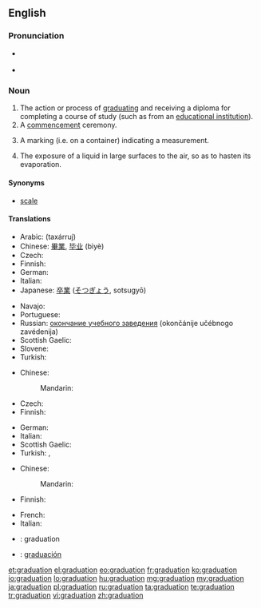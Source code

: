 ==English==

===Pronunciation===
* {{a|GenAm}} {{IPA|/ˌɡɹædʒuˈeɪʃən/}}
* {{rhymes|eɪʃən}}

===Noun===
{{en-noun}}

# The action or process of [[graduate|graduating]] and receiving a diploma for completing a course of study (such as from an [[educational institution]]).
# A [[commencement]] ceremony.
# {{sciences}} A marking (i.e. on a container) indicating a measurement.
# The exposure of a liquid in large surfaces to the air, so as to hasten its evaporation.

====Synonyms====
* {{sense|marking}} [[scale]]

====Translations====
{{trans-top|the action or process of graduating}}
* Arabic: {{Arab|[[تخرج]]}} (taxárruj)
* Chinese: [[畢業]], [[毕业]] (bìyè)
* Czech: {{t-|cs|promoce|f}}
* Finnish: {{t+|fi|valmistuminen}}
* German: {{t+|de|Abschluss|m}}
* Italian: {{t-|it|graduazione|f}}
* Japanese: [[卒業]] ([[そつぎょう]], sotsugyō)
{{trans-mid}}
* Navajo: {{tø|nv|daʼiiłtááh}}
* Portuguese: {{t|pt|graduação|f}}
* Russian: [[окончание учебного заведения]] (okončánije učébnogo zavédenija) {{n}}
* Scottish Gaelic: {{t|gd|ceumnachadh|m}}
* Slovene: {{t-|sl|matura|f}}
* Turkish: {{t|tr|mezuniyet}}
{{trans-bottom}}

{{trans-top|a commencement ceremony}}
* Chinese:
*: Mandarin: {{tø|cmn|毕业典礼|tr=bìyèdiǎnlǐ|sc=Hans}}
* Czech: {{t-|cs|promoce|f}}
* Finnish: {{t-|fi|valmistujaiset}}
{{trans-mid}}
* German: {{t|de|Abschlussfeier|f}}
* Italian: {{t-|it|graduazione|f}}
* Scottish Gaelic: {{t|gd|ceumnachadh|m}}
* Turkish: {{t|tr|mezuniyet}},  {{t|tr|mezuniyet töreni}}
{{trans-bottom}}

{{trans-top|a marking (i.e. on a container) indicating a measurement}}
* Chinese:
*: Mandarin: {{tø|cmn|刻度|tr=kēdù|sc=Hans}}
* Finnish: {{t|fi|asteikko}}
{{trans-mid}}
* French: {{t+|fr|graduation|f}}
* Italian: {{t-|it|graduazione|f}}
{{trans-bottom}}

{{checktrans-top}}
* {{ttbc|ia}}: graduation
* {{ttbc|es}}: [[graduación]]
{{trans-bottom}}

[[et:graduation]]
[[el:graduation]]
[[eo:graduation]]
[[fr:graduation]]
[[ko:graduation]]
[[io:graduation]]
[[lo:graduation]]
[[hu:graduation]]
[[mg:graduation]]
[[my:graduation]]
[[ja:graduation]]
[[pl:graduation]]
[[ru:graduation]]
[[ta:graduation]]
[[te:graduation]]
[[tr:graduation]]
[[vi:graduation]]
[[zh:graduation]]